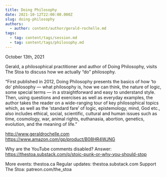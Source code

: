 ```yaml
---
title: Doing Philosophy
date: 2021-10-12T22:00:00.000Z
slug: doing-philosophy
authors:
  - author: content/author/gerald-rochelle.md
tags:
  - tag: content/tags/session.md
  - tag: content/tags/philosophy.md
---
```


October 13th, 2021

Gerald, a philosophical practitioner and author of Doing Philosophy, visits The Stoa to discuss how we actually “do” philosophy.

“First published in 2012, Doing Philosophy presents the basics of how ‘to do’ philosophy — what philosophy is, how we can think, the nature of logic, some special terms — in a straightforward and easy to understand style. Then, using questions and exercises as well as everyday examples, the author takes the reader on a wide-ranging tour of key philosophical topics which, as well as the ‘standard fare’ of logic, epistemology, mind, God etc., also includes ethical, social, scientific, cultural and human issues such as time, cosmology, war, animal rights, euthanasia, abortion, genetics, evolution, and the meaning of life.”

http://www.geraldrochelle.com
https://www.amazon.com/gp/product/B08HR4WJNG

Why are the YouTube comments disabled? Answer: https://thestoa.substack.com/p/stoic-punk-or-why-you-should-stop

More events: thestoa.ca 
Regular updates: thestoa.substack.com 
Support The Stoa: patreon.com/the_stoa
